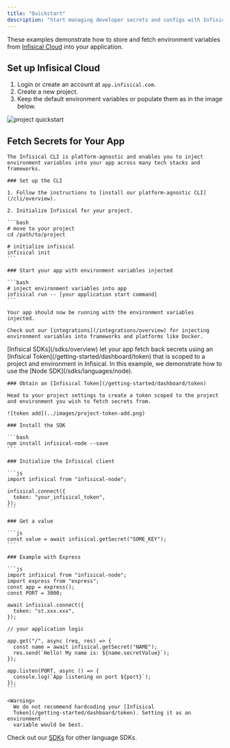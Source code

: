 ```yaml
---
title: "Quickstart"
description: "Start managing developer secrets and configs with Infisical in minutes."
---
```


These examples demonstrate how to store and fetch environment variables from [Infisical Cloud](https://app.infisical.com) into your application.

## Set up Infisical Cloud

1. Login or create an account at `app.infisical.com`.
2. Create a new project.
3. Keep the default environment variables or populate them as in the image below.

![project quickstart](../images/project-quickstart.png)

## Fetch Secrets for Your App

<Tabs>
  <Tab title="CLI">
  
    The Infisical CLI is platform-agnostic and enables you to inject environment variables into your app across many tech stacks and frameworks.

    ### Set up the CLI

    1. Follow the instructions to [install our platform-agnostic CLI](/cli/overview).

    2. Initialize Infisical for your project.

    ```bash
    # move to your project
    cd /path/to/project

    # initialize infisical
    infisical init
    ```

    ### Start your app with environment variables injected

    ```bash
    # inject environment variables into app
    infisical run -- [your application start command]
    ```

    Your app should now be running with the environment variables injected.

    Check out our [integrations](/integrations/overview) for injecting environment variables into frameworks and platforms like Docker.

  </Tab>
  <Tab title="SDK">
    [Infisical SDKs](/sdks/overview) let your app fetch back secrets using an [Infisical Token](/getting-started/dashboard/token) that is scoped to a project and environment in Infisical. In this example, we demonstrate how to use the [Node SDK](/sdks/languages/node).
    
    ### Obtain an [Infisical Token](/getting-started/dashboard/token)
    
    Head to your project settings to create a token scoped to the project and environment you wish to fetch secrets from.

    ![token add](../images/project-token-add.png)

    ### Install the SDK

    ```bash
    npm install infisical-node --save
    ```

    ### Initialize the Infisical client

    ```js
    import infisical from "infisical-node";
    
    infisical.connect({
      token: "your_infisical_token",
    });
    ```

    ### Get a value

    ```js
    const value = await infisical.getSecret("SOME_KEY");
    ```

    ### Example with Express

    ```js
    import infisical from "infisical-node";
    import express from "express";
    const app = express();
    const PORT = 3000;

    await infisical.connect({
      token: "st.xxx.xxx",
    });

    // your application logic

    app.get("/", async (req, res) => {
      const name = await infisical.getSecret("NAME");
      res.send(`Hello! My name is: ${name.secretValue}`);
    });

    app.listen(PORT, async () => {
      console.log(`App listening on port ${port}`);
    });
    ```

    <Warning>
      We do not recommend hardcoding your [Infisical
      Token](/getting-started/dashboard/token). Setting it as an environment
      variable would be best.

  </Warning>
  
  Check out our [SDKs](/sdks/overview) for other language SDKs.

</Tab>
</Tabs>
